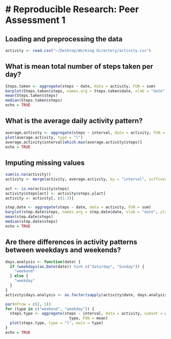 # Reproducible Research: Peer Assessment 1
========================================================

## Loading and preprocessing the data
```r
activity <- read.csv("~/Desktop/Working Directory/activity.csv")
```

## What is mean total number of steps taken per day?
```r
Steps.taken <- aggregate(steps ~ date, data = activity, FUN = sum)
barplot(Steps.taken$steps, names.arg = Steps.taken$date, xlab = "date", ylab = "steps")
mean(Steps.taken$steps)
median(Steps.taken$steps)
echo = TRUE
```


## What is the average daily activity pattern?
```r
average.activity <- aggregate(steps ~ interval, data = activity, FUN = mean)
plot(average.activity, type = "l")
average.activity$interval[which.max(average.activity$steps)]
echo = TRUE
```

## Imputing missing values
```r
sum(is.na(activity))
activity <- merge(activity, average.activity, by = "interval", suffixes = c("", ".y"))
                              
act <- is.na(activity$steps)
activity$steps[act] <- activity$steps.y[act]
activity <- activity[, c(1:3)]

step.date <- aggregate(steps ~ date, data = activity, FUN = sum)
barplot(step.date$steps, names.arg = step.date$date, xlab = "date", ylab = "steps")
mean(step.date$steps)
median(step.date$steps)
echo = TRUE
```


## Are there differences in activity patterns between weekdays and weekends?
```r
days.analysis <- function(date) {
  if (weekdays(as.Date(date)) %in% c("Saturday", "Sunday")) {
    "weekend"
  } else {
    "weekday"
  }
}
activity$days.analysis <- as.factor(sapply(activity$date, days.analysis))

par(mfrow = c(2, 1))
for (type in c("weekend", "weekday")) {
  steps.type <- aggregate(steps ~ interval, data = activity, subset = activity$days.analysis == 
                            type, FUN = mean)
  plot(steps.type, type = "l", main = type)
}
echo = TRUE
```

